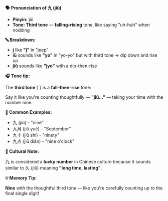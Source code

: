 **🗣️ Pronunciation of 九 (jiǔ)**

- **Pinyin:** jiǔ
- **Tone: Third tone** — **falling-rising** tone, like saying "uh-huh" when nodding

**🔤 Breakdown:**

- **j** like **"j"** in "jeep"
- **iǔ** sounds like **"yo"** in "yo-yo" but with third tone → dip down and rise up
- **jiǔ** sounds like **"jyo"** with a dip-then-rise

**🎧 Tone tip:**

The **third tone** (ˇ) is a **fall–then-rise** tone:

Say it like you're counting thoughtfully — **"jiǔ..."** — taking your time with the number nine.

**📝 Common Examples:**

- 九 (jiǔ) - "nine"
- 九月 (jiǔ yuè) - "September"
- 九十 (jiǔ shí) - "ninety"
- 九点 (jiǔ diǎn) - "nine o'clock"

**📍 Cultural Note:**

九 is considered a **lucky number** in Chinese culture because it sounds similar to 久 (jiǔ) meaning
**"long time, lasting"**.

**💡 Memory Tip:**

**Nine** with the thoughtful third tone — like you're carefully counting up to the final single
digit!
